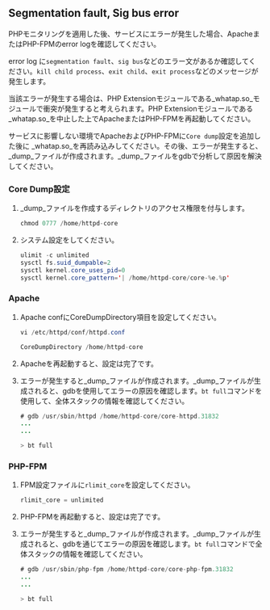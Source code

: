 ## Segmentation fault, Sig bus error

<!-- 표기 스타일 확인 -->

PHPモニタリングを適用した後、サービスにエラーが発生した場合、ApacheまたはPHP-FPMのerror logを確認してください。

error log に`segmentation fault`、`sig bus`などのエラー文があるか確認してください。`kill child process`、`exit child`、`exit process`などのメッセージが発生します。 

当該エラーが発生する場合は、PHP Extensionモジュールである_whatap.so_モジュールで衝突が発生すると考えられます。PHP Extensionモジュールである_whatap.so_を中止した上でApacheまたはPHP-FPMを再起動してください。

サービスに影響しない環境でApacheおよびPHP-FPMに`Core dump`設定を追加した後に _whatap.so_を再読み込みしてください。その後、エラーが発生すると、_dump_ファイルが作成されます。_dump_ファイルをgdbで分析して原因を解決してください。 

### Core Dump設定

1. _dump_ファイルを作成するディレクトリのアクセス権限を付与します。

   ```java
   chmod 0777 /home/httpd-core
   ```

2. システム設定をしてください。

   ```java
   ulimit -c unlimited
   sysctl fs.suid_dumpable=2
   sysctl kernel.core_uses_pid=0
   sysctl kernel.core_pattern='| /home/httpd-core/core-%e.%p'
   ```

### Apache

1. Apache confにCoreDumpDirectory項目を設定してください。 

   ```java
   vi /etc/httpd/conf/httpd.conf

   CoreDumpDirectory /home/httpd-core
   ```

2. Apacheを再起動すると、設定は完了です。 

3. エラーが発生すると_dump_ファイルが作成されます。_dump_ファイルが生成されると、gdbを使用してエラーの原因を確認します。`bt full`コマンドを使用して、全体スタックの情報を確認してください。

   ```java
   # gdb /usr/sbin/httpd /home/httpd-core/core-httpd.31832
   ...
   ...

   > bt full
   ```

### PHP-FPM

1. FPM設定ファイルに`rlimit_core`を設定してください。 

   ```java
   rlimit_core = unlimited
   ```

2. PHP-FPMを再起動すると、設定は完了です。 

3. エラーが発生すると_dump_ファイルが作成されます。_dump_ファイルが生成されると、gdbを通じてエラーの原因を確認します。`bt full`コマンドで全体スタックの情報を確認してください。

   ```java
   # gdb /usr/sbin/php-fpm /home/httpd-core/core-php-fpm.31832
   ...
   ...

   > bt full
   ```
